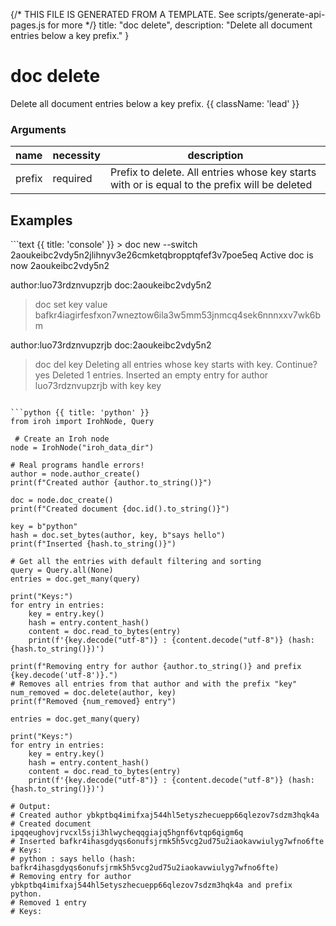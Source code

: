 {/* THIS FILE IS GENERATED FROM A TEMPLATE. See scripts/generate-api-pages.js for more */}
    title: "doc delete",
    description: "Delete all document entries below a key prefix."
}

<div className='not-prose mb-5'>
    <Breadcrumbs pages={[
        { name: 'API', href: '/docs/api', current: false },
        { name: 'doc delete', href: '/docs/api/doc-delete', current: true },
    ]} />
</div>

# doc delete

Delete all document entries below a key prefix. {{ className: 'lead' }}


### Arguments

| name | necessity | description |
| ---- | --------- | ----------- |
| prefix  | required | Prefix to delete. All entries whose key starts with or is equal to the prefix will be deleted |



## Examples

<CodeGroup title="doc delete">
```text {{ title: 'console' }}
> doc new --switch
2aoukeibc2vdy5n2jlihnyv3e26cmketqbropptqfef3v7poe5eq
Active doc is now 2aoukeibc2vdy5n2
      
author:luo73rdznvupzrjb doc:2aoukeibc2vdy5n2 
> doc set key value
bafkr4iagirfesfxon7wneztow6ila3w5mm53jnmcq4sek6nnnxxv7wk6bm

author:luo73rdznvupzrjb doc:2aoukeibc2vdy5n2 
> doc del key
Deleting all entries whose key starts with key. Continue? yes
Deleted 1 entries.
Inserted an empty entry for author luo73rdznvupzrjb with key key
```

```python {{ title: 'python' }}
from iroh import IrohNode, Query

 # Create an Iroh node
node = IrohNode("iroh_data_dir")

# Real programs handle errors!
author = node.author_create()
print(f"Created author {author.to_string()}")

doc = node.doc_create()
print(f"Created document {doc.id().to_string()}")

key = b"python"
hash = doc.set_bytes(author, key, b"says hello")
print(f"Inserted {hash.to_string()}")

# Get all the entries with default filtering and sorting
query = Query.all(None)
entries = doc.get_many(query)

print("Keys:")
for entry in entries:
    key = entry.key()
    hash = entry.content_hash()
    content = doc.read_to_bytes(entry)
    print(f'{key.decode("utf-8")} : {content.decode("utf-8")} (hash: {hash.to_string()})')

print(f"Removing entry for author {author.to_string()} and prefix {key.decode('utf-8')}.")
# Removes all entries from that author and with the prefix "key"
num_removed = doc.delete(author, key)
print(f"Removed {num_removed} entry")

entries = doc.get_many(query)

print("Keys:")
for entry in entries:
    key = entry.key()
    hash = entry.content_hash()
    content = doc.read_to_bytes(entry)
    print(f'{key.decode("utf-8")} : {content.decode("utf-8")} (hash: {hash.to_string()})')

# Output:
# Created author ybkptbq4imifxaj544hl5etyszhecuepp66qlezov7sdzm3hqk4a
# Created document ipqqeughovjrvcxl5sji3hlwycheqqgiajq5hgnf6vtqp6qigm6q
# Inserted bafkr4ihasgdyqs6onufsjrmk5h5vcg2ud75u2iaokavwiulyg7wfno6fte
# Keys:
# python : says hello (hash: bafkr4ihasgdyqs6onufsjrmk5h5vcg2ud75u2iaokavwiulyg7wfno6fte)
# Removing entry for author ybkptbq4imifxaj544hl5etyszhecuepp66qlezov7sdzm3hqk4a and prefix python.
# Removed 1 entry
# Keys:

```


</CodeGroup>
